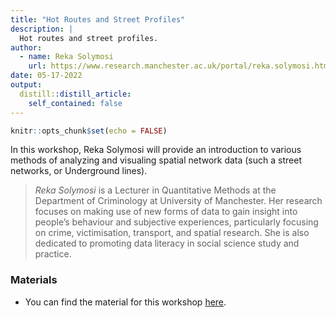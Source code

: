 ```yaml
---
title: "Hot Routes and Street Profiles"
description: |
  Hot routes and street profiles.
author: 
  - name: Reka Solymosi
    url: https://www.research.manchester.ac.uk/portal/reka.solymosi.html
date: 05-17-2022
output:
  distill::distill_article:
    self_contained: false
---
```



```r
knitr::opts_chunk$set(echo = FALSE)
```

In this workshop, Reka Solymosi will provide an introduction to various methods of analyzing and visualing spatial network data (such a street networks, or Underground lines). 

> *Reka Solymosi* is a Lecturer in Quantitative Methods at the Department of Criminology at University of Manchester. Her research focuses on making use of new forms of data to gain insight into people's behaviour and subjective experiences, particularly focusing on crime, victimisation, transport, and spatial research. She is also dedicated to promoting data literacy in social science study and practice.

### Materials

- You can find the material for this workshop [here](https://rekadata.net/blog/hot-routes-tutorial/).



